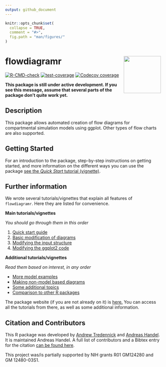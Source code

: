 ```yaml
---
output: github_document
---
```


<!-- README.md is generated from README.Rmd. Please edit that file -->

```r
knitr::opts_chunk$set(
  collapse = TRUE,
  comment = "#>",
  fig.path = "man/figures/"
)
```

# flowdiagramr <img src="man/figures/logo.png" align="right" alt="" width="120" />


<!-- badges: start -->
[![R-CMD-check](https://github.com/andreashandel/flowdiagramr/workflows/R-CMD-check/badge.svg)](https://github.com/andreashandel/flowdiagramr/actions)
[![test-coverage](https://github.com/andreashandel/flowdiagramr/workflows/test-coverage/badge.svg)](https://github.com/andreashandel/flowdiagramr/actions)
[![Codecov coverage](https://codecov.io/gh/andreashandel/flowdiagramr/branch/main/graph/badge.svg)](https://codecov.io/gh/andreashandel/flowdiagramr?branch=main)
<!-- badges: end -->

**This package is still under active development. If you see this message, assume that several parts of the package don't quite work yet.**

## Description
This package allows automated creation of flow diagrams for compartmental simulation models using ggplot. Other types of flow charts are also supported.

## Getting Started


For an introduction to the package, step-by-step instructions on getting started, and more information on the different ways you can use the package [see the _Quick Start_ tutorial (vignette)](https://andreashandel.github.io/flowdiagramr/articles/A_quickstart.html).


## Further information

We wrote several tutorials/vignettes that explain all features of `flowdiagramr`. Here they are listed for convenience.

**Main tutorials/vignettes**

*You should go through them in this order*

1. [Quick start guide](https://andreashandel.github.io/flowdiagramr/articles/A_quickstart.html)
2. [Basic modification of diagrams](https://andreashandel.github.io/flowdiagramr/articles/B_modify_diagrams_simple.html) 
3. [Modifying the input structure](https://andreashandel.github.io/flowdiagramr/articles/C_modify_input_structure.html)
4. [Modifying the ggplot2 code](https://andreashandel.github.io/flowdiagramr/articles/D_modify_ggplot_code.html)

**Additional tutorials/vignettes**

*Read them based on interest, in any order*

*  [More model examples](https://andreashandel.github.io/flowdiagramr/articles/E_non_model_diagrams.html)
*  [Making non-model based diagrams](https://andreashandel.github.io/flowdiagramr/articles/F_more_model_examples.html)
*  [Some additional topics](https://andreashandel.github.io/flowdiagramr/articles/G_additional_topics.html)
*  [Comparison to other R packages](https://andreashandel.github.io/flowdiagramr/articles/H_comparison_to_other_packages.html)
 
The package website (if you are not already on it) is [here.](https://andreashandel.github.io/flowdiagramr/) You can access all the tutorials from there, as well as some additional information.


## Citation and Contributors

This R package was developed by [Andrew Tredennick]( https://atredennick.github.io/) and [Andreas Handel](https://www.andreashandel.com/). It is maintained Andreas Handel. A full list of contributors and a Bibtex entry for the citation [can be found here](https://andreashandel.github.io/flowdiagramr/authors.html).

This project was/is partially supported by NIH grants R01 GM124280 and GM 12480-03S1. 
